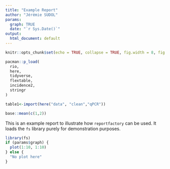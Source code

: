 ```yaml
---
title: "Example Report"
author: "Jérémie SUDOL"
params:
  graph: TRUE
  date: "`r Sys.Date()`"
output:
  html_document: default
---
```


```r
knitr::opts_chunk$set(echo = TRUE, collapse = TRUE, fig.width = 8, fig.height = 6, dpi = 70)
```

```r
pacman::p_load(
  rio,
  here,
  tidyverse,
  flextable,
  incidence2,
  stringr
)
```

```r
table1<-import(here("data", "clean","qPCR"))
```

```r
base::mean(c(1,2))
```

This is an example report to illustrate how `reportfactory` can be used. It loads the `fs` library purely for demonstration purposes.

```r
library(fs)
if (params$graph) {
  plot(1:10, 1:10)
} else {
  "No plot here"
}

```
